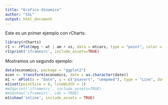 ```yaml
---
title: "Grafico dinamico"
author: "SSL"
output: html_document
---
```


Este es un primer ejemplo con rCharts:

```r
library(rCharts)
r1 <- rPlot(mpg ~ wt | am + vs, data = mtcars, type = "point", color = "gear")
r1$print('iframesrc', include_assets=TRUE)
```

Mostramos un segundo ejemplo:

```r
data(economics, package = "ggplot2")
econ <- transform(economics, date = as.character(date))
m1 <- mPlot(x = "date", y = c("psavert", "uempmed"), type = "Line", data = econ)
m1$set(pointSize = 0, lineWidth = 1)
#m1$print('iframesrc', include_assets=TRUE)
#m1$show('iframesrc', cdn = TRUE)
m1$show('inline', include_assets = TRUE)
```